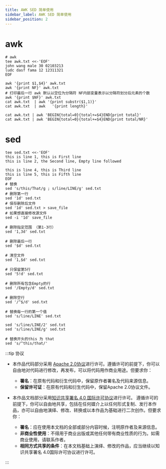 ```yaml
---
title: AWK SED 简单使用
sidebar_label: AWK SED 简单使用
sidebar_position: 2
---
```


# awk

```shell
# awk 
tee awk.txt <<-'EOF'
john wang male 30 02103213
ludc dasf fama 12 12311321
EOF

awk '{print $1,$4}' awk.txt
awk '{print NF}' awk.txt
# 打印最后一行 awk 默认以空位为分隔符 NF内部变量表示以分隔符划分后元素的个数
awk '{print $NF}' awk.txt
cat awk.txt  | awk '{print substr($1,1)}'
cat awk.txt  | awk   '{print length}'

cat awk.txt | awk 'BEGIN{total=0}{total+=$4}END{print total}'
cat awk.txt | awk 'BEGIN{total=0}{total+=$4}END{print total/NR}'
```

# sed

```shell
tee sed.txt <<-'EOF'  
this is line 1, this is First line
this is line 2, the Second line, Empty line followed

this is line 4, this is Third line
this is line 5, this is Fifth line
EOF
# 替换
sed 's/this/That/g ; s/line/LINE/g' sed.txt
# 删除第一行 
sed '1d' sed.txt
# 保存删除后文件
sed '1d' sed.txt > save_file
# 如果想直接修改源文件
sed -i '1d' save_file

# 删除指定范围 （第1-3行）
sed '1,3d' sed.txt

# 删除最后一行
sed '$d' sed.txt

# 清空文件
sed '1,$d' sed.txt

# 只保留第5行
sed '5!d' sed.txt

# 删除所有包含Empty的行
sed '/Empty/d' sed.txt 

# 删除空行
sed '/^$/d' sed.txt

# 替换每一行的第一个值
sed 's/line/LINE' sed.txt

sed 's/line/LINE/2' sed.txt
sed 's/line/LINE/g' sed.txt

# 替换开头的this 为 that
sed 's/^this/that/'
```

:::tip 协议

-   本作品代码部分采用 [Apache 2.0协议](https://www.apache.org/licenses/LICENSE-2.0)进行许可。遵循许可的前提下，你可以自由地对代码进行修改，再发布，可以将代码用作商业用途。但要求你：
    -   **署名**：在原有代码和衍生代码中，保留原作者署名及代码来源信息。
    -   **保留许可证**：在原有代码和衍生代码中，保留Apache 2.0协议文件。

-   本作品文档部分采用[知识共享署名 4.0 国际许可协议](http://creativecommons.org/licenses/by/4.0/)进行许可。 遵循许可的前提下，你可以自由地共享，包括在任何媒介上以任何形式复制、发行本作品，亦可以自由地演绎、修改、转换或以本作品为基础进行二次创作。但要求你：
    -   **署名**：应在使用本文档的全部或部分内容时候，注明原作者及来源信息。
    -   **非商业性使用**：不得用于商业出版或其他任何带有商业性质的行为。如需商业使用，请联系作者。
    -   **相同方式共享的条件**：在本文档基础上演绎、修改的作品，应当继续以知识共享署名 4.0国际许可协议进行许可。

:::
